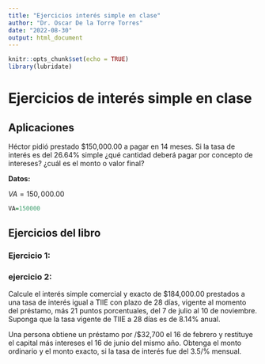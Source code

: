 ```yaml
---
title: "Ejercicios interés simple en clase"
author: "Dr. Oscar De la Torre Torres"
date: "2022-08-30"
output: html_document
---
```


```r
knitr::opts_chunk$set(echo = TRUE)
library(lubridate)
```

# Ejercicios de interés simple en clase

## Aplicaciones

Héctor pidió prestado $150,000.00 a pagar en 14 meses. Si la tasa de interés es del 26.64% simple ¿qué cantidad deberá pagar por concepto de intereses? ¿cuál es el monto o valor final?

**Datos:**

$VA=150,000.00$


```r
VA=150000
```


## Ejercicios del libro

### Ejercicio 1:

### ejercicio 2:

Calcule el interés simple comercial y exacto de $184,000.00 prestados a una tasa de interés igual a TIIE con plazo de 28 días, vigente al momento del préstamo, más 21 puntos porcentuales, del 7 de julio al 10 de noviembre. Suponga que la tasa vigente de TIIE a 28 días es de 8.14% anual.

Una persona obtiene un préstamo por /$32,700 el 16 de febrero y restituye el capital más intereses el 16 de junio del mismo año. Obtenga el monto ordinario y el monto exacto, si la tasa de interés fue del 3.5/% mensual.

